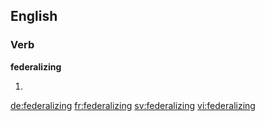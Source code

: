 ==English==

===Verb===
'''federalizing'''

# {{present participle of|federalize}}

[[de:federalizing]]
[[fr:federalizing]]
[[sv:federalizing]]
[[vi:federalizing]]